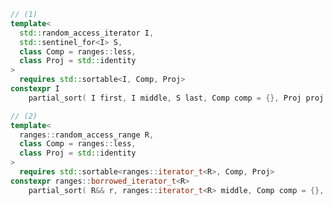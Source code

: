 ```cpp
// (1)
template<
  std::random_access_iterator I,
  std::sentinel_for<I> S,
  class Comp = ranges::less,
  class Proj = std::identity
>
  requires std::sortable<I, Comp, Proj>
constexpr I
    partial_sort( I first, I middle, S last, Comp comp = {}, Proj proj = {} );

// (2)
template<
  ranges::random_access_range R,
  class Comp = ranges::less,
  class Proj = std::identity
>
  requires std::sortable<ranges::iterator_t<R>, Comp, Proj>
constexpr ranges::borrowed_iterator_t<R>
    partial_sort( R&& r, ranges::iterator_t<R> middle, Comp comp = {}, Proj proj = {} );
```

